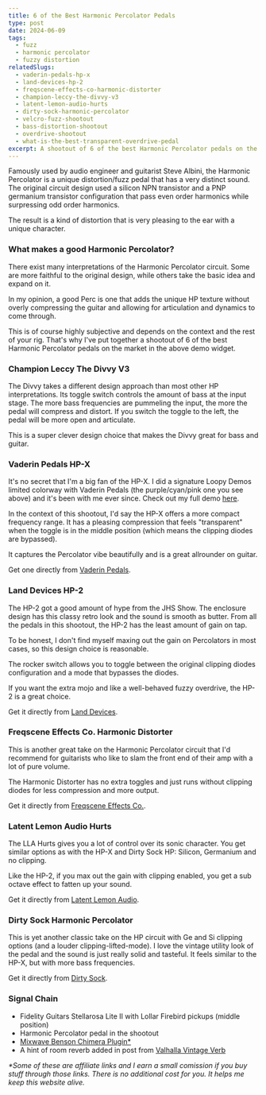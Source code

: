 ```yaml
---
title: 6 of the Best Harmonic Percolator Pedals
type: post
date: 2024-06-09
tags:
  - fuzz
  - harmonic percolator
  - fuzzy distortion
relatedSlugs:
  - vaderin-pedals-hp-x
  - land-devices-hp-2
  - freqscene-effects-co-harmonic-distorter
  - champion-leccy-the-divvy-v3
  - latent-lemon-audio-hurts
  - dirty-sock-harmonic-percolator
  - velcro-fuzz-shootout
  - bass-distortion-shootout
  - overdrive-shootout
  - what-is-the-best-transparent-overdrive-pedal
excerpt: A shootout of 6 of the best Harmonic Percolator pedals on the market. The Champion Leccy The Divvy V3, Vaderin Pedals HP-X, Land Devices HP-2, Freqscene Effects Co. Harmonic Distorter, Latent Lemon Audio Hurts and Dirty Sock Harmonic Percolator.
---
```



Famously used by audio engineer and guitarist Steve Albini, the Harmonic Percolator is a unique distortion/fuzz pedal that has a very distinct sound. The original circuit design used a silicon NPN transistor and a PNP germanium transistor configuration that pass even order harmonics while surpressing odd order harmonics.

The result is a kind of distortion that is very pleasing to the ear with a unique character.

### What makes a good Harmonic Percolator?

There exist many interpretations of the Harmonic Percolator circuit. Some are more faithful to the original design, while others take the basic idea and expand on it.

In my opinion, a good Perc is one that adds the unique HP texture without overly compressing the guitar and allowing for articulation and dynamics to come through.

This is of course highly subjective and depends on the context and the rest of your rig. That's why I've put together a shootout of 6 of the best Harmonic Percolator pedals on the market in the above demo widget.

### Champion Leccy The Divvy V3

The Divvy takes a different design approach than most other HP interpretations. Its toggle switch controls the amount of bass at the input stage. The more bass frequencies are pummeling the input, the more the pedal will compress and distort. If you switch the toggle to the left, the pedal will be more open and articulate.

This is a super clever design choice that makes the Divvy great for bass and guitar.

<PartnerLink
  slug="champion-leccy-the-divvy-black"
  imgSlug="champion-leccy-the-divvy-v3"
  partner="perfect-circuit"
/>

### Vaderin Pedals HP-X

It's no secret that I'm a big fan of the HP-X. I did a signature Loopy Demos limited colorway with Vaderin Pedals (the purple/cyan/pink one you see above) and it's been with me ever since. Check out my full demo [here](/demos/vaderin-pedals-hp-x).

In the context of this shootout, I'd say the HP-X offers a more compact frequency range. It has a pleasing compression that feels "transparent" when the toggle is in the middle position (which means the clipping diodes are bypassed).

It captures the Percolator vibe beautifully and is a great allrounder on guitar.

Get one directly from [Vaderin Pedals](https://vaderin.com/shop/hpx-harmonic-percolator/).

### Land Devices HP-2

The HP-2 got a good amount of hype from the JHS Show. The enclosure design has this classy retro look and the sound is smooth as butter. From all the pedals in this shootout, the HP-2 has the least amount of gain on tap.

To be honest, I don't find myself maxing out the gain on Percolators in most cases, so this design choice is reasonable.

The rocker switch allows you to toggle between the original clipping diodes configuration and a mode that bypasses the diodes.

If you want the extra mojo and like a well-behaved fuzzy overdrive, the HP-2 is a great choice.

Get it directly from [Land Devices](https://landdevices.com/collections/catalog).

### Freqscene Effects Co. Harmonic Distorter

This is another great take on the Harmonic Percolator circuit that I'd recommend for guitarists who like to slam the front end of their amp with a lot of pure volume.

The Harmonic Distorter has no extra toggles and just runs without clipping diodes for less compression and more output.

Get it directly from [Freqscene Effects Co.](https://www.freqscene.com/product/harmonic-distorter).

### Latent Lemon Audio Hurts

The LLA Hurts gives you a lot of control over its sonic character. You get similar options as with the HP-X and Dirty Sock HP: Silicon, Germanium and no clipping.

Like the HP-2, if you max out the gain with clipping enabled, you get a sub octave effect to fatten up your sound.

Get it directly from [Latent Lemon Audio](https://www.latentlemon.co.uk/hurts-pedal.html).

### Dirty Sock Harmonic Percolator

This is yet another classic take on the HP circuit with Ge and Si clipping options (and a louder clipping-lifted-mode). I love the vintage utility look of the pedal and the sound is just really solid and tasteful. It feels similar to the HP-X, but with more bass frequencies.

Get it directly from [Dirty Sock](https://www.dirtysockeffects.com/products).

### Signal Chain

- Fidelity Guitars Stellarosa Lite II with Lollar Firebird pickups (middle position)
- Harmonic Percolator pedal in the shootout
- [Mixwave Benson Chimera Plugin\*](https://sweetwater.sjv.io/B0N2PL)
- A hint of room reverb added in post from [Valhalla Vintage Verb](https://valhalladsp.com/shop/reverb/valhalla-vintage-verb/)

_\*Some of these are affiliate links and I earn a small comission if you buy stuff through those links. There is no additional cost for you. It helps me keep this website alive._
